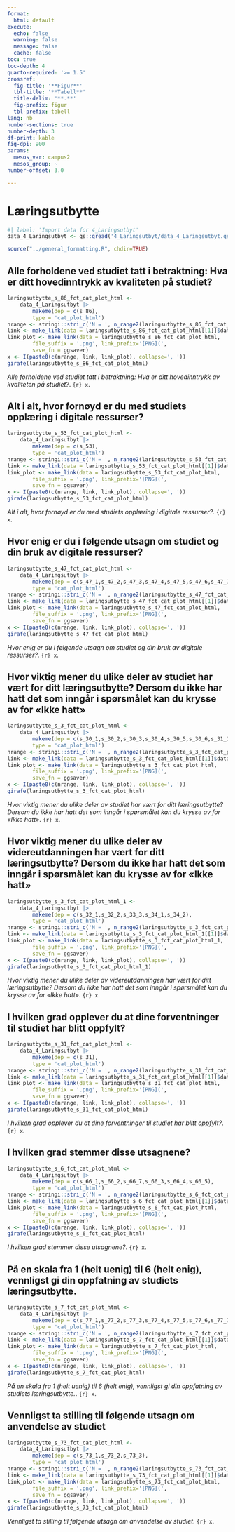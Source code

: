 ```yaml
---
format:
  html: default
execute:
  echo: false
  warning: false
  message: false
  cache: false
toc: true
toc-depth: 4
quarto-required: '>= 1.5'
crossref:
  fig-title: '**Figur**'
  tbl-title: '**Tabell**'
  title-delim: '**.**'
  fig-prefix: figur
  tbl-prefix: tabell
lang: nb
number-sections: true
number-depth: 3
df-print: kable
fig-dpi: 900
params:
  mesos_var: campus2
  mesos_group: ~
number-offset: 3.0

---
```

# Læringsutbytte
```r
#| label: 'Import data for 4_Laringsutbyt'
data_4_Laringsutbyt <- qs::qread('4_Laringsutbyt/data_4_Laringsutbyt.qs')
```
```r
source("../general_formatting.R", chdir=TRUE)
```

## Alle forholdene ved studiet tatt i betraktning: Hva er ditt hovedinntrykk av kvaliteten på studiet?{#sec-Alle-forholdene-ved-studiet-tatt-i-betraktning-Hva-er-ditt-hovedinntrykk-av-kvaliteten-pa-studiet--60}


::: {#fig-laringsutbytte-s-86-fct-cat-plot-html}

```r
laringsutbytte_s_86_fct_cat_plot_html <-
	data_4_Laringsutbyt |>
		makeme(dep = c(s_86),
		type = 'cat_plot_html')
nrange <- stringi::stri_c('N = ', n_range2(laringsutbytte_s_86_fct_cat_plot_html[[1]]))
link <- make_link(data = laringsutbytte_s_86_fct_cat_plot_html[[1]]$data)
link_plot <- make_link(data = laringsutbytte_s_86_fct_cat_plot_html,
		file_suffix = '.png', link_prefix='[PNG](',
		save_fn = ggsaver)
x <- I(paste0(c(nrange, link, link_plot), collapse=', '))
girafe(laringsutbytte_s_86_fct_cat_plot_html)
```

_Alle forholdene ved studiet tatt i betraktning: Hva er ditt hovedinntrykk av kvaliteten på studiet?_. `{r} x`.

:::


## Alt i alt, hvor fornøyd er du med studiets opplæring i digitale ressurser?{#sec-Alt-i-alt-hvor-fornoyd-er-du-med-studiets-opplaring-i-digitale-ressurser--39}


::: {#fig-laringsutbytte-s-53-fct-cat-plot-html}

```r
laringsutbytte_s_53_fct_cat_plot_html <-
	data_4_Laringsutbyt |>
		makeme(dep = c(s_53),
		type = 'cat_plot_html')
nrange <- stringi::stri_c('N = ', n_range2(laringsutbytte_s_53_fct_cat_plot_html[[1]]))
link <- make_link(data = laringsutbytte_s_53_fct_cat_plot_html[[1]]$data)
link_plot <- make_link(data = laringsutbytte_s_53_fct_cat_plot_html,
		file_suffix = '.png', link_prefix='[PNG](',
		save_fn = ggsaver)
x <- I(paste0(c(nrange, link, link_plot), collapse=', '))
girafe(laringsutbytte_s_53_fct_cat_plot_html)
```

_Alt i alt, hvor fornøyd er du med studiets opplæring i digitale ressurser?_. `{r} x`.

:::


## Hvor enig er du i følgende utsagn om studiet og din bruk av digitale ressurser?{#sec-Hvor-enig-er-du-i-folgende-utsagn-om-studiet-og-din-bruk-av-digitale-ressurser--44}


::: {#fig-laringsutbytte-s-47-fct-cat-plot-html}

```r
laringsutbytte_s_47_fct_cat_plot_html <-
	data_4_Laringsutbyt |>
		makeme(dep = c(s_47_1,s_47_2,s_47_3,s_47_4,s_47_5,s_47_6,s_47_7,s_47_8,s_47_9),
		type = 'cat_plot_html')
nrange <- stringi::stri_c('N = ', n_range2(laringsutbytte_s_47_fct_cat_plot_html[[1]]))
link <- make_link(data = laringsutbytte_s_47_fct_cat_plot_html[[1]]$data)
link_plot <- make_link(data = laringsutbytte_s_47_fct_cat_plot_html,
		file_suffix = '.png', link_prefix='[PNG](',
		save_fn = ggsaver)
x <- I(paste0(c(nrange, link, link_plot), collapse=', '))
girafe(laringsutbytte_s_47_fct_cat_plot_html)
```

_Hvor enig er du i følgende utsagn om studiet og din bruk av digitale ressurser?_. `{r} x`.

:::


## Hvor viktig mener du ulike deler av studiet har vært for ditt læringsutbytte? Dersom du ikke har hatt det som inngår i spørsmålet kan du krysse av for «Ikke hatt»{#sec-Hvor-viktig-mener-du-ulike-deler-av-studiet-har-vart-for-ditt-laringsutbytte-Dersom-du-ikke-har-hatt-det-som-inngar-i-sporsmalet-kan-du-krysse-av-for-Ikke-hatt--73}


::: {#fig-laringsutbytte-s-3-fct-cat-plot-html}

```r
laringsutbytte_s_3_fct_cat_plot_html <-
	data_4_Laringsutbyt |>
		makeme(dep = c(s_30_1,s_30_2,s_30_3,s_30_4,s_30_5,s_30_6,s_31_1,s_31_3,s_31_4),
		type = 'cat_plot_html')
nrange <- stringi::stri_c('N = ', n_range2(laringsutbytte_s_3_fct_cat_plot_html[[1]]))
link <- make_link(data = laringsutbytte_s_3_fct_cat_plot_html[[1]]$data)
link_plot <- make_link(data = laringsutbytte_s_3_fct_cat_plot_html,
		file_suffix = '.png', link_prefix='[PNG](',
		save_fn = ggsaver)
x <- I(paste0(c(nrange, link, link_plot), collapse=', '))
girafe(laringsutbytte_s_3_fct_cat_plot_html)
```

_Hvor viktig mener du ulike deler av studiet har vært for ditt læringsutbytte? Dersom du ikke har hatt det som inngår i spørsmålet kan du krysse av for «Ikke hatt»_. `{r} x`.

:::


## Hvor viktig mener du ulike deler av videreutdanningen har vært for ditt læringsutbytte? Dersom du ikke har hatt det som inngår i spørsmålet kan du krysse av for «Ikke hatt»{#sec-Hvor-viktig-mener-du-ulike-deler-av-videreutdanningen-har-vart-for-ditt-laringsutbytte-Dersom-du-ikke-har-hatt-det-som-inngar-i-sporsmalet-kan-du-krysse-av-for-Ikke-hatt--05}


::: {#fig-laringsutbytte-s-3-fct-cat-plot-html-1}

```r
laringsutbytte_s_3_fct_cat_plot_html_1 <-
	data_4_Laringsutbyt |>
		makeme(dep = c(s_32_1,s_32_2,s_33_3,s_34_1,s_34_2),
		type = 'cat_plot_html')
nrange <- stringi::stri_c('N = ', n_range2(laringsutbytte_s_3_fct_cat_plot_html_1[[1]]))
link <- make_link(data = laringsutbytte_s_3_fct_cat_plot_html_1[[1]]$data)
link_plot <- make_link(data = laringsutbytte_s_3_fct_cat_plot_html_1,
		file_suffix = '.png', link_prefix='[PNG](',
		save_fn = ggsaver)
x <- I(paste0(c(nrange, link, link_plot), collapse=', '))
girafe(laringsutbytte_s_3_fct_cat_plot_html_1)
```

_Hvor viktig mener du ulike deler av videreutdanningen har vært for ditt læringsutbytte? Dersom du ikke har hatt det som inngår i spørsmålet kan du krysse av for «Ikke hatt»_. `{r} x`.

:::


## I hvilken grad opplever du at dine forventninger til studiet har blitt oppfylt?{#sec-I-hvilken-grad-opplever-du-at-dine-forventninger-til-studiet-har-blitt-oppfylt--00}


::: {#fig-laringsutbytte-s-31-fct-cat-plot-html}

```r
laringsutbytte_s_31_fct_cat_plot_html <-
	data_4_Laringsutbyt |>
		makeme(dep = c(s_31),
		type = 'cat_plot_html')
nrange <- stringi::stri_c('N = ', n_range2(laringsutbytte_s_31_fct_cat_plot_html[[1]]))
link <- make_link(data = laringsutbytte_s_31_fct_cat_plot_html[[1]]$data)
link_plot <- make_link(data = laringsutbytte_s_31_fct_cat_plot_html,
		file_suffix = '.png', link_prefix='[PNG](',
		save_fn = ggsaver)
x <- I(paste0(c(nrange, link, link_plot), collapse=', '))
girafe(laringsutbytte_s_31_fct_cat_plot_html)
```

_I hvilken grad opplever du at dine forventninger til studiet har blitt oppfylt?_. `{r} x`.

:::


## I hvilken grad stemmer disse utsagnene?{#sec-I-hvilken-grad-stemmer-disse-utsagnene--62}


::: {#fig-laringsutbytte-s-6-fct-cat-plot-html}

```r
laringsutbytte_s_6_fct_cat_plot_html <-
	data_4_Laringsutbyt |>
		makeme(dep = c(s_66_1,s_66_2,s_66_7,s_66_3,s_66_4,s_66_5),
		type = 'cat_plot_html')
nrange <- stringi::stri_c('N = ', n_range2(laringsutbytte_s_6_fct_cat_plot_html[[1]]))
link <- make_link(data = laringsutbytte_s_6_fct_cat_plot_html[[1]]$data)
link_plot <- make_link(data = laringsutbytte_s_6_fct_cat_plot_html,
		file_suffix = '.png', link_prefix='[PNG](',
		save_fn = ggsaver)
x <- I(paste0(c(nrange, link, link_plot), collapse=', '))
girafe(laringsutbytte_s_6_fct_cat_plot_html)
```

_I hvilken grad stemmer disse utsagnene?_. `{r} x`.

:::


## På en skala fra 1 (helt uenig) til 6 (helt enig), vennligst gi din oppfatning av studiets læringsutbytte.{#sec-Pa-en-skala-fra-1-helt-uenig-til-6-helt-enig-vennligst-gi-din-oppfatning-av-studiets-laringsutbytte--39}


::: {#fig-laringsutbytte-s-7-fct-cat-plot-html}

```r
laringsutbytte_s_7_fct_cat_plot_html <-
	data_4_Laringsutbyt |>
		makeme(dep = c(s_77_1,s_77_2,s_77_3,s_77_4,s_77_5,s_77_6,s_77_7,s_77_8,s_77_9,s_77_10),
		type = 'cat_plot_html')
nrange <- stringi::stri_c('N = ', n_range2(laringsutbytte_s_7_fct_cat_plot_html[[1]]))
link <- make_link(data = laringsutbytte_s_7_fct_cat_plot_html[[1]]$data)
link_plot <- make_link(data = laringsutbytte_s_7_fct_cat_plot_html,
		file_suffix = '.png', link_prefix='[PNG](',
		save_fn = ggsaver)
x <- I(paste0(c(nrange, link, link_plot), collapse=', '))
girafe(laringsutbytte_s_7_fct_cat_plot_html)
```

_På en skala fra 1 (helt uenig) til 6 (helt enig), vennligst gi din oppfatning av studiets læringsutbytte._. `{r} x`.

:::


## Vennligst ta stilling til følgende utsagn om anvendelse av studiet{#sec-Vennligst-ta-stilling-til-folgende-utsagn-om-anvendelse-av-studiet-72}


::: {#fig-laringsutbytte-s-73-fct-cat-plot-html}

```r
laringsutbytte_s_73_fct_cat_plot_html <-
	data_4_Laringsutbyt |>
		makeme(dep = c(s_73_1,s_73_2,s_73_3),
		type = 'cat_plot_html')
nrange <- stringi::stri_c('N = ', n_range2(laringsutbytte_s_73_fct_cat_plot_html[[1]]))
link <- make_link(data = laringsutbytte_s_73_fct_cat_plot_html[[1]]$data)
link_plot <- make_link(data = laringsutbytte_s_73_fct_cat_plot_html,
		file_suffix = '.png', link_prefix='[PNG](',
		save_fn = ggsaver)
x <- I(paste0(c(nrange, link, link_plot), collapse=', '))
girafe(laringsutbytte_s_73_fct_cat_plot_html)
```

_Vennligst ta stilling til følgende utsagn om anvendelse av studiet_. `{r} x`.

:::
